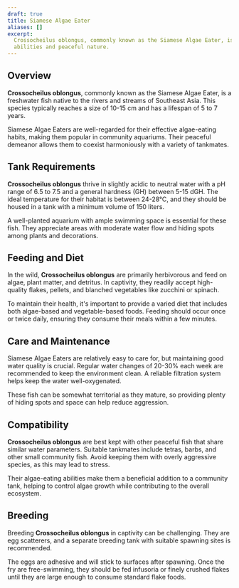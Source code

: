 ```yaml
---
draft: true
title: Siamese Algae Eater
aliases: []
excerpt:
  Crossocheilus oblongus, commonly known as the Siamese Algae Eater, is a freshwater fish valued for its algae-eating
  abilities and peaceful nature.
---
```


## Overview

**Crossocheilus oblongus**, commonly known as the Siamese Algae Eater, is a freshwater fish native to the rivers and
streams of Southeast Asia. This species typically reaches a size of 10-15 cm and has a lifespan of 5 to 7 years.

Siamese Algae Eaters are well-regarded for their effective algae-eating habits, making them popular in community
aquariums. Their peaceful demeanor allows them to coexist harmoniously with a variety of tankmates.

## Tank Requirements

**Crossocheilus oblongus** thrive in slightly acidic to neutral water with a pH range of 6.5 to 7.5 and a general
hardness (GH) between 5-15 dGH. The ideal temperature for their habitat is between 24-28°C, and they should be housed in
a tank with a minimum volume of 150 liters.

A well-planted aquarium with ample swimming space is essential for these fish. They appreciate areas with moderate water
flow and hiding spots among plants and decorations.

## Feeding and Diet

In the wild, **Crossocheilus oblongus** are primarily herbivorous and feed on algae, plant matter, and detritus. In
captivity, they readily accept high-quality flakes, pellets, and blanched vegetables like zucchini or spinach.

To maintain their health, it's important to provide a varied diet that includes both algae-based and vegetable-based
foods. Feeding should occur once or twice daily, ensuring they consume their meals within a few minutes.

## Care and Maintenance

Siamese Algae Eaters are relatively easy to care for, but maintaining good water quality is crucial. Regular water
changes of 20-30% each week are recommended to keep the environment clean. A reliable filtration system helps keep the
water well-oxygenated.

These fish can be somewhat territorial as they mature, so providing plenty of hiding spots and space can help reduce
aggression.

## Compatibility

**Crossocheilus oblongus** are best kept with other peaceful fish that share similar water parameters. Suitable
tankmates include tetras, barbs, and other small community fish. Avoid keeping them with overly aggressive species, as
this may lead to stress.

Their algae-eating abilities make them a beneficial addition to a community tank, helping to control algae growth while
contributing to the overall ecosystem.

## Breeding

Breeding **Crossocheilus oblongus** in captivity can be challenging. They are egg scatterers, and a separate breeding
tank with suitable spawning sites is recommended.

The eggs are adhesive and will stick to surfaces after spawning. Once the fry are free-swimming, they should be fed
infusoria or finely crushed flakes until they are large enough to consume standard flake foods.
